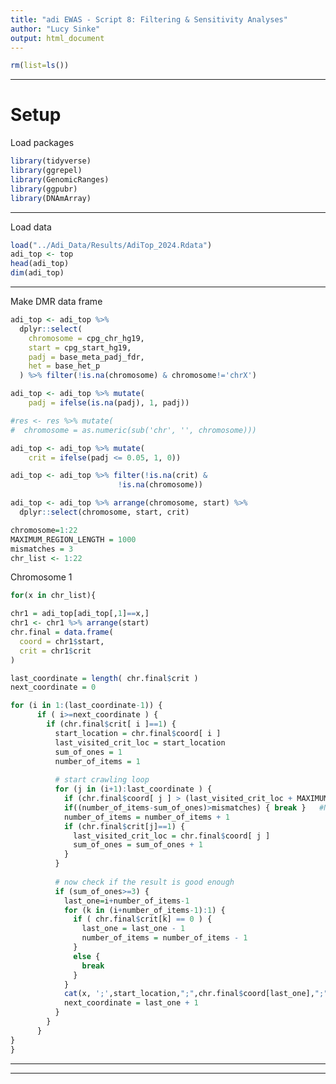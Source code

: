 ---
title: "adi EWAS - Script 8: Filtering & Sensitivity Analyses"
author: "Lucy Sinke"
output: html_document
---

```{r echo=FALSE}
rm(list=ls())
```

***

# Setup

Load packages

```{r warning=FALSE, message=FALSE}
library(tidyverse)
library(ggrepel)
library(GenomicRanges)
library(ggpubr)
library(DNAmArray)
```

***

Load data

```{r}
load("../Adi_Data/Results/AdiTop_2024.Rdata")
adi_top <- top
head(adi_top)
dim(adi_top)
```

***

Make DMR data frame

```{r}
adi_top <- adi_top %>% 
  dplyr::select(
    chromosome = cpg_chr_hg19,
    start = cpg_start_hg19,
    padj = base_meta_padj_fdr,
    het = base_het_p
  ) %>% filter(!is.na(chromosome) & chromosome!='chrX')
```


```{r}
adi_top <- adi_top %>% mutate(
    padj = ifelse(is.na(padj), 1, padj))

#res <- res %>% mutate(
#  chromosome = as.numeric(sub('chr', '', chromosome)))

adi_top <- adi_top %>% mutate(
    crit = ifelse(padj <= 0.05, 1, 0))
```


```{r}
adi_top <- adi_top %>% filter(!is.na(crit) &
                        !is.na(chromosome))
```

```{r}
adi_top <- adi_top %>% arrange(chromosome, start) %>% 
  dplyr::select(chromosome, start, crit)
```

```{r}
chromosome=1:22
MAXIMUM_REGION_LENGTH = 1000
mismatches = 3
chr_list <- 1:22
```

Chromosome 1


```{r}
for(x in chr_list){

chr1 = adi_top[adi_top[,1]==x,]
chr1 <- chr1 %>% arrange(start)
chr.final = data.frame(
  coord = chr1$start,
  crit = chr1$crit
)

last_coordinate = length( chr.final$crit )
next_coordinate = 0

for (i in 1:(last_coordinate-1)) {
      if ( i>=next_coordinate ) {
        if (chr.final$crit[ i ]==1) {
          start_location = chr.final$coord[ i ]
          last_visited_crit_loc = start_location
          sum_of_ones = 1
          number_of_items = 1
          
          # start crawling loop
          for (j in (i+1):last_coordinate ) {
            if (chr.final$coord[ j ] > (last_visited_crit_loc + MAXIMUM_REGION_LENGTH)) { break }
            if((number_of_items-sum_of_ones)>mismatches) { break }   #Number of mismatches
            number_of_items = number_of_items + 1
            if (chr.final$crit[j]==1) { 
              last_visited_crit_loc = chr.final$coord[ j ]
              sum_of_ones = sum_of_ones + 1 
            }
          }
          
          # now check if the result is good enough
          if (sum_of_ones>=3) {
            last_one=i+number_of_items-1
            for (k in (i+number_of_items-1):1) {
              if ( chr.final$crit[k] == 0 ) {
                last_one = last_one - 1
                number_of_items = number_of_items - 1
              }
              else {
                break
              }
            }
            cat(x, ';',start_location,";",chr.final$coord[last_one],";",sum_of_ones/number_of_items,"\n")
            next_coordinate = last_one + 1
          }
        }
      }
}
}
```

***



***